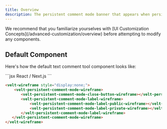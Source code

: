 ```yaml
---
title: Overview
description: The persistent comment mode banner that appears when persistent mode is enabled and user is adding a comment.
---
```

<Note>
We recommend that you familiarize yourselves with [UI Customization Concepts](/advanced-customization/overview) before attempting to modify any components.
</Note>



## Default Component
Here's how the default text comment tool component looks like:




<RequestExample>
```jsx React / Next.js
<VeltWireframe>
    <VeltPersistentCommentModeWireframe>
        <VeltPersistentCommentModeWireframe.CloseButton />
        <VeltPersistentCommentModeWireframe.Label>
            <VeltPersistentCommentModeWireframe.Label.Public />
            <VeltPersistentCommentModeWireframe.Label.Private />
        </VeltPersistentCommentModeWireframe.Label>
    </VeltPersistentCommentModeWireframe>
</VeltWireframe>
```


```HTML HTML
<velt-wireframe style="display:none;">
    <velt-persistent-comment-mode-wireframe>
       <velt-persistent-comment-mode-close-button-wireframe></velt-persistent-comment-mode-close-button-wireframe>
       <velt-persistent-comment-mode-label-wireframe>
           <velt-persistent-comment-mode-label-public-wireframe></velt-persistent-comment-mode-label-public-wireframe>
           <velt-persistent-comment-mode-label-private-wireframe></velt-persistent-comment-mode-label-private-wireframe>
       </velt-persistent-comment-mode-label-wireframe>
   </velt-persistent-comment-mode-wireframe>
</velt-wireframe>
```
</RequestExample>

